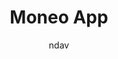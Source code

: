---
  title: Moneo App
  summary: A full-stack ecommerce store built with NextJs and Stripe.
  image: /images/projects/moneo-app.png
  author: 'ndav'
  tags: ['NextJs', 'MDX', 'Tailwind CSS']
  publishedAt: '2024-25-11'
---